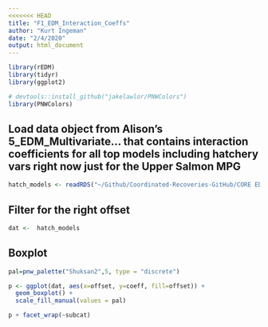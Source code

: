 ```yaml
---
<<<<<<< HEAD
title: "F1_EDM_Interaction_Coeffs"
author: "Kurt Ingeman"
date: "2/4/2020"
output: html_document
---
```


```r

library(rEDM)
library(tidyr)
library(ggplot2)
```

```r
# devtools::install_github("jakelawlor/PNWColors")
library(PNWColors)
```


## Load data object from Alison's 5_EDM_Multivariate... that contains interaction coefficients for all top models including hatchery vars right now just for the Upper Salmon MPG
```r
hatch_models <- readRDS("~/Github/Coordinated-Recoveries-GitHub/CORE EDM visual/Data/hatch_models.rds")
```


## Filter for the right offset
```r
dat <-  hatch_models 
```


## Boxplot 

```r

pal=pnw_palette("Shuksan2",5, type = "discrete")

p <- ggplot(dat, aes(x=offset, y=coeff, fill=offset)) + 
  geom_boxplot() +
  scale_fill_manual(values = pal)

p + facet_wrap(~subcat)
  

```
